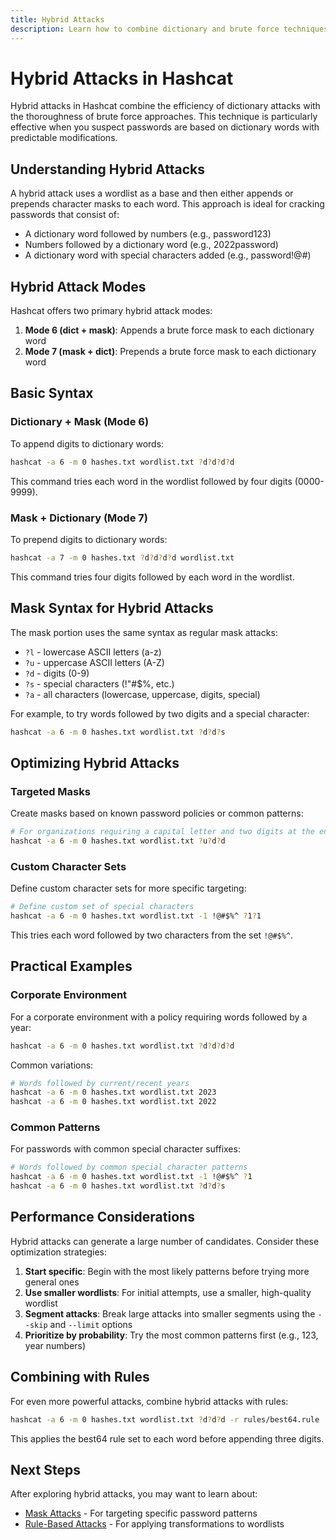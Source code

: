 ```yaml
---
title: Hybrid Attacks
description: Learn how to combine dictionary and brute force techniques in Hashcat for more effective password cracking
---
```


# Hybrid Attacks in Hashcat

Hybrid attacks in Hashcat combine the efficiency of dictionary attacks with the thoroughness of brute force approaches. This technique is particularly effective when you suspect passwords are based on dictionary words with predictable modifications.

## Understanding Hybrid Attacks

A hybrid attack uses a wordlist as a base and then either appends or prepends character masks to each word. This approach is ideal for cracking passwords that consist of:

- A dictionary word followed by numbers (e.g., password123)
- Numbers followed by a dictionary word (e.g., 2022password)
- A dictionary word with special characters added (e.g., password!@#)

## Hybrid Attack Modes

Hashcat offers two primary hybrid attack modes:

1. **Mode 6 (dict + mask)**: Appends a brute force mask to each dictionary word
2. **Mode 7 (mask + dict)**: Prepends a brute force mask to each dictionary word

## Basic Syntax

### Dictionary + Mask (Mode 6)

To append digits to dictionary words:

```bash
hashcat -a 6 -m 0 hashes.txt wordlist.txt ?d?d?d?d
```

This command tries each word in the wordlist followed by four digits (0000-9999).

### Mask + Dictionary (Mode 7)

To prepend digits to dictionary words:

```bash
hashcat -a 7 -m 0 hashes.txt ?d?d?d?d wordlist.txt
```

This command tries four digits followed by each word in the wordlist.

## Mask Syntax for Hybrid Attacks

The mask portion uses the same syntax as regular mask attacks:

- `?l` - lowercase ASCII letters (a-z)
- `?u` - uppercase ASCII letters (A-Z)
- `?d` - digits (0-9)
- `?s` - special characters (!"#$%, etc.)
- `?a` - all characters (lowercase, uppercase, digits, special)

For example, to try words followed by two digits and a special character:

```bash
hashcat -a 6 -m 0 hashes.txt wordlist.txt ?d?d?s
```

## Optimizing Hybrid Attacks

### Targeted Masks

Create masks based on known password policies or common patterns:

```bash
# For organizations requiring a capital letter and two digits at the end
hashcat -a 6 -m 0 hashes.txt wordlist.txt ?u?d?d
```

### Custom Character Sets

Define custom character sets for more specific targeting:

```bash
# Define custom set of special characters
hashcat -a 6 -m 0 hashes.txt wordlist.txt -1 !@#$%^ ?1?1
```

This tries each word followed by two characters from the set `!@#$%^`.

## Practical Examples

### Corporate Environment

For a corporate environment with a policy requiring words followed by a year:

```bash
hashcat -a 6 -m 0 hashes.txt wordlist.txt ?d?d?d?d
```

Common variations:

```bash
# Words followed by current/recent years
hashcat -a 6 -m 0 hashes.txt wordlist.txt 2023
hashcat -a 6 -m 0 hashes.txt wordlist.txt 2022
```

### Common Patterns

For passwords with common special character suffixes:

```bash
# Words followed by common special character patterns
hashcat -a 6 -m 0 hashes.txt wordlist.txt -1 !@#$%^ ?1
hashcat -a 6 -m 0 hashes.txt wordlist.txt ?d?d?s
```

## Performance Considerations

Hybrid attacks can generate a large number of candidates. Consider these optimization strategies:

1. **Start specific**: Begin with the most likely patterns before trying more general ones
2. **Use smaller wordlists**: For initial attempts, use a smaller, high-quality wordlist
3. **Segment attacks**: Break large attacks into smaller segments using the `--skip` and `--limit` options
4. **Prioritize by probability**: Try the most common patterns first (e.g., 123, year numbers)

## Combining with Rules

For even more powerful attacks, combine hybrid attacks with rules:

```bash
hashcat -a 6 -m 0 hashes.txt wordlist.txt ?d?d?d -r rules/best64.rule
```

This applies the best64 rule set to each word before appending three digits.

## Next Steps

After exploring hybrid attacks, you may want to learn about:

- [Mask Attacks](/docs/hashcat/advanced-techniques/mask-attacks) - For targeting specific password patterns
- [Rule-Based Attacks](/docs/hashcat/advanced-techniques/rule-based-attacks) - For applying transformations to wordlists
